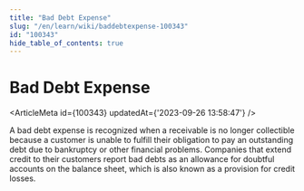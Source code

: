 ```yaml
---
title: "Bad Debt Expense"
slug: "/en/learn/wiki/baddebtexpense-100343"
id: "100343"
hide_table_of_contents: true
---
```



# Bad Debt Expense

<ArticleMeta id={100343} updatedAt={'2023-09-26 13:58:47'} />
<div className='border-solid border-b border-t-0 my-4 border-[var(--ifm-color-gray-300)]' />

A bad debt expense is recognized when a receivable is no longer collectible because a customer is unable to fulfill their obligation to pay an outstanding debt due to bankruptcy or other financial problems. Companies that extend credit to their customers report bad debts as an allowance for doubtful accounts on the balance sheet, which is also known as a provision for credit losses.
